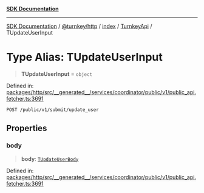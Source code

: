 [**SDK Documentation**](../../../../../../README.mdx)

***

[SDK Documentation](../../../../../../packages.mdx) / [@turnkey/http](../../../../README.mdx) / [index](../../../README.mdx) / [TurnkeyApi](../README.mdx) / TUpdateUserInput

# Type Alias: TUpdateUserInput

> **TUpdateUserInput** = `object`

Defined in: [packages/http/src/\_\_generated\_\_/services/coordinator/public/v1/public\_api.fetcher.ts:3691](https://github.com/tkhq/sdk/blob/fd49bfe86475c8603b3eb385aa101efa36fa32fc/packages/http/src/__generated__/services/coordinator/public/v1/public_api.fetcher.ts#L3691)

`POST /public/v1/submit/update_user`

## Properties

### body

> **body**: [`TUpdateUserBody`](TUpdateUserBody.mdx)

Defined in: [packages/http/src/\_\_generated\_\_/services/coordinator/public/v1/public\_api.fetcher.ts:3691](https://github.com/tkhq/sdk/blob/fd49bfe86475c8603b3eb385aa101efa36fa32fc/packages/http/src/__generated__/services/coordinator/public/v1/public_api.fetcher.ts#L3691)
